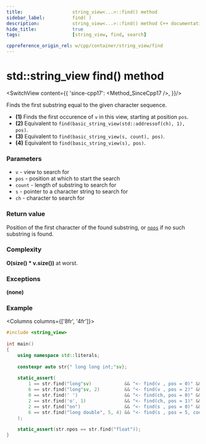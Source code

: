 ```yaml
---
title:					string_view<...>::find() method
sidebar_label:			find( )
description:			string_view<...>::find() method C++ documentation
hide_title:				true
tags:					[string_view, find, search]

cppreference_origin_rel: w/cpp/container/string_view/find
---
```




<!----------------- Codes ---------------------->

<!-- find() -->

# std::string_view find() method

<SwitchView content={{
	'since-cpp17': <Method_SinceCpp17 />,
}}/>

Finds the first substring equal to the given character sequence.

 - **(1)** Finds the first occurence of `v` in this view, starting at position `pos`.
 - **(2)** Equivalent to `find(basic_string_view(std::addressof(ch), 1), pos)`.
 - **(3)** Equivalent to `find(basic_string_view(s, count), pos)`.
 - **(4)** Equivalent to `find(basic_string_view(s), pos)`.

### Parameters

 - `v` - view to search for
 - `pos` - position at which to start the search
 - `count` - length of substring to search for
 - `s` - pointer to a character string to search for
 - `ch` - character to search for

### Return value

Position of the first character of the found substring, or [`npos`](#) if no such substring is found.

### Complexity

**O(size() * v.size())** at worst.

<ImproveSection />

### Exceptions

**(none)**

### Example

<Columns columns={['8fr', '4fr']}>
<div>

```cpp
#include <string_view>
 
int main()
{
    using namespace std::literals;
 
    constexpr auto str{" long long int;"sv};
 
    static_assert(
        1 == str.find("long"sv)            && "<- find(v , pos = 0)" &&
        6 == str.find("long"sv, 2)         && "<- find(v , pos = 2)" &&
        0 == str.find(' ')                 && "<- find(ch, pos = 0)" &&
        2 == str.find('o', 1)              && "<- find(ch, pos = 1)" &&
        2 == str.find("on")                && "<- find(s , pos = 0)" &&
        6 == str.find("long double", 5, 4) && "<- find(s , pos = 5, count = 4)"
    );
 
    static_assert(str.npos == str.find("float"));
}
```

</div>
<div>

```plaintext title="Output"
```

</div>
</Columns>
